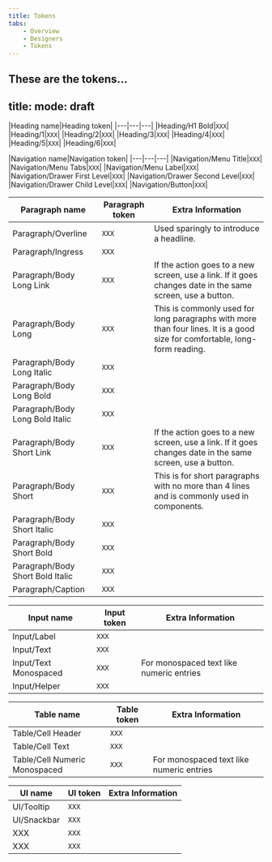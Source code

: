 ```yaml
---
title: Tokens
tabs:
    - Overview
    - Designers
    - Tokens
---
```


These are the tokens…
---
title: 
mode: draft
---

|Heading name|Heading token|
|---|---|---|
|Heading/H1 Bold|`XXX`|
|Heading/1|`XXX`|
|Heading/2|`XXX`|
|Heading/3|`XXX`|
|Heading/4|`XXX`|
|Heading/5|`XXX`|
|Heading/6|`XXX`|


|Navigation name|Navigation token|
|---|---|---|
|Navigation/Menu Title|`XXX`|
|Navigation/Menu Tabs|`XXX`|
|Navigation/Menu Label|`XXX`|
|Navigation/Drawer First Level|`XXX`|
|Navigation/Drawer Second Level|`XXX`|
|Navigation/Drawer Child Level|`XXX`|
|Navigation/Button|`XXX`|


|Paragraph name|Paragraph token|Extra Information|
|---|---|---|
|Paragraph/Overline|`XXX`|Used sparingly to introduce a headline.|
|Paragraph/Ingress|`XXX`||
|Paragraph/Body Long Link|`XXX`|If the action goes to a new screen, use a link. If it goes changes date in the same screen, use a button.|
|Paragraph/Body Long|`XXX`|This is commonly used for long paragraphs with more than four lines. It is a good size for comfortable, long-form reading.|
|Paragraph/Body Long Italic|`XXX`||
|Paragraph/Body Long Bold|`XXX`||
|Paragraph/Body Long Bold Italic|`XXX`||
|Paragraph/Body Short Link|`XXX`|If the action goes to a new screen, use a link. If it goes changes date in the same screen, use a button.|
|Paragraph/Body Short|`XXX`|This is for short paragraphs with no more than 4 lines and is commonly used in components.|
|Paragraph/Body Short Italic|`XXX`||
|Paragraph/Body Short Bold|`XXX`||
|Paragraph/Body Short Bold Italic|`XXX`||
|Paragraph/Caption|`XXX`||


|Input name|Input token|Extra Information|
|---|---|---|
|Input/Label|`XXX`||
|Input/Text|`XXX`||
|Input/Text Monospaced|`XXX`|For monospaced text like numeric entries|
|Input/Helper|`XXX`||


|Table name|Table token|Extra Information|
|---|---|---|
|Table/Cell Header|`XXX`||
|Table/Cell Text|`XXX`||
|Table/Cell Numeric Monospaced|`XXX`|For monospaced text like numeric entries|


|UI name|UI token|Extra Information|
|---|---|---|
|UI/Tooltip|`XXX`||
|UI/Snackbar|`XXX`||
|XXX|`XXX`||
|XXX|`XXX`||